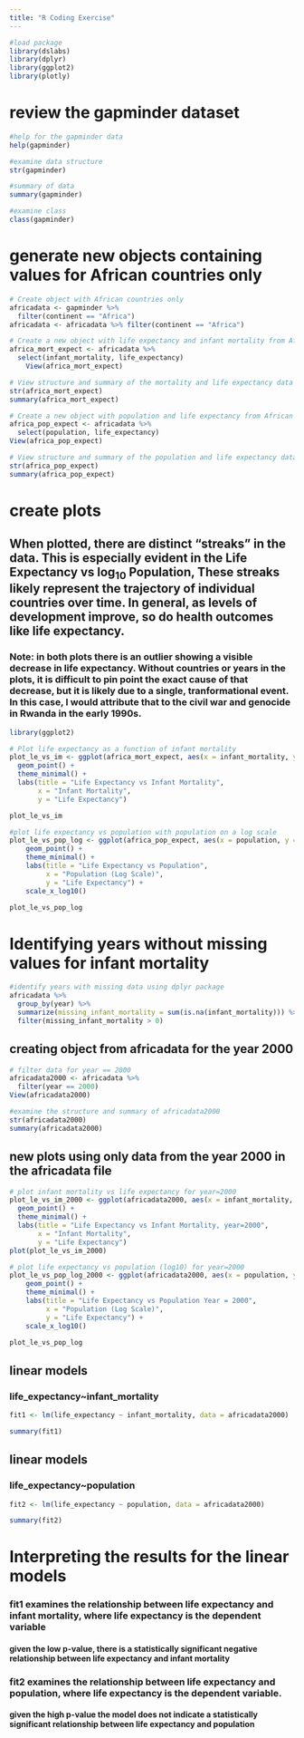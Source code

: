 ```yaml
---
title: "R Coding Exercise"
---
```


```r
#load package
library(dslabs)
library(dplyr)
library(ggplot2)
library(plotly)
```

# review the gapminder dataset
```r
#help for the gapminder data
help(gapminder)

#examine data structure
str(gapminder)

#summary of data
summary(gapminder)

#examine class
class(gapminder)

```

# generate new objects containing values for African countries only

```r
# Create object with African countries only
africadata <- gapminder %>%
  filter(continent == "Africa")
africadata <- africadata %>% filter(continent == "Africa")

# Create a new object with life expectancy and infant mortality from African data
africa_mort_expect <- africadata %>%
  select(infant_mortality, life_expectancy)
	View(africa_mort_expect)

# View structure and summary of the mortality and life expectancy data
str(africa_mort_expect)
summary(africa_mort_expect)

# Create a new object with population and life expectancy from African data
africa_pop_expect <- africadata %>%
  select(population, life_expectancy)
View(africa_pop_expect)

# View structure and summary of the population and life expectancy data
str(africa_pop_expect)
summary(africa_pop_expect)

```

# create plots

## When plotted, there are distinct "streaks" in the data. This is especially evident in the Life Expectancy vs log$_{10}$ Population, These streaks likely represent the trajectory of individual countries over time. In general, as levels of development improve, so do health outcomes like life expectancy.

### Note: in both plots there is an outlier showing a visible decrease in life expectancy. Without countries or years in the plots, it is difficult to pin point the exact cause of that decrease, but it is likely due to a single, tranformational event. In this case, I would attribute that to the civil war and genocide in Rwanda in the early 1990s.

```r
library(ggplot2)

# Plot life expectancy as a function of infant mortality
plot_le_vs_im <- ggplot(africa_mort_expect, aes(x = infant_mortality, y = life_expectancy)) +
  geom_point() +
  theme_minimal() +
  labs(title = "Life Expectancy vs Infant Mortality",
       x = "Infant Mortality",
       y = "Life Expectancy")

plot_le_vs_im

#plot life expectancy vs population with population on a log scale
plot_le_vs_pop_log <- ggplot(africa_pop_expect, aes(x = population, y = life_expectancy)) +
    geom_point() +
    theme_minimal() +
    labs(title = "Life Expectancy vs Population",
         x = "Population (Log Scale)",
         y = "Life Expectancy") +
    scale_x_log10()

plot_le_vs_pop_log
```

# Identifying years without missing values for infant mortality

```r
#identify years with missing data using dplyr package
africadata %>%
  group_by(year) %>%
  summarize(missing_infant_mortality = sum(is.na(infant_mortality))) %>%
  filter(missing_infant_mortality > 0)
```

## creating object from africadata for the year 2000

```r
# filter data for year == 2000
africadata2000 <- africadata %>%
  filter(year == 2000)
View(africadata2000)

#examine the structure and summary of africadata2000
str(africadata2000)
summary(africadata2000)
```

## new plots using only data from the year 2000 in the africadata file
```r
# plot infant mortality vs life expectancy for year=2000
plot_le_vs_im_2000 <- ggplot(africadata2000, aes(x = infant_mortality, y = life_expectancy)) +
  geom_point() +
  theme_minimal() +
  labs(title = "Life Expectancy vs Infant Mortality, year=2000",
       x = "Infant Mortality",
       y = "Life Expectancy")
plot(plot_le_vs_im_2000)

# plot life expectancy vs population (log10) for year=2000
plot_le_vs_pop_log_2000 <- ggplot(africadata2000, aes(x = population, y = life_expectancy)) +
    geom_point() +
    theme_minimal() +
    labs(title = "Life Expectancy vs Population Year = 2000",
         x = "Population (Log Scale)",
         y = "Life Expectancy") +
    scale_x_log10()

plot_le_vs_pop_log

```

## linear models
### life_expectancy~infant_mortality
```r
fit1 <- lm(life_expectancy ~ infant_mortality, data = africadata2000)

summary(fit1)


```
## linear models
### life_expectancy~population
```r
fit2 <- lm(life_expectancy ~ population, data = africadata2000)

summary(fit2)

```
# Interpreting the results for the linear models
### fit1 examines the relationship between life expectancy and infant mortality, where life expectancy is the dependent variable
#### given the low p-value, there is a statistically significant negative relationship between life expectancy and infant mortality

### fit2 examines the relationship between life expectancy and population, where life expectancy is the dependent variable.
#### given the high p-value the model does not indicate a statistically significant relationship between life expectancy and population